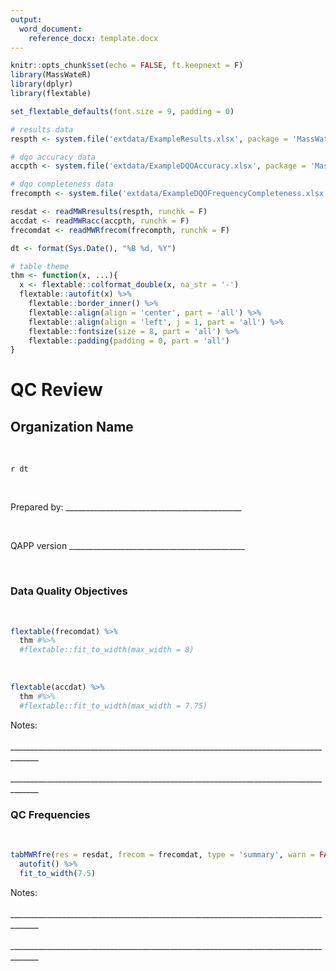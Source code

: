 ```yaml
---
output: 
  word_document:
    reference_docx: template.docx 
---
```


```r
knitr::opts_chunk$set(echo = FALSE, ft.keepnext = F)
library(MassWateR)
library(dplyr)
library(flextable)

set_flextable_defaults(font.size = 9, padding = 0)

# results data
respth <- system.file('extdata/ExampleResults.xlsx', package = 'MassWateR')

# dqo accuracy data
accpth <- system.file('extdata/ExampleDQOAccuracy.xlsx', package = 'MassWateR')

# dqo completeness data
frecompth <- system.file('extdata/ExampleDQOFrequencyCompleteness.xlsx', package = 'MassWateR')

resdat <- readMWRresults(respth, runchk = F)
accdat <- readMWRacc(accpth, runchk = F)
frecomdat <- readMWRfrecom(frecompth, runchk = F)

dt <- format(Sys.Date(), "%B %d, %Y")

# table theme
thm <- function(x, ...){
  x <- flextable::colformat_double(x, na_str = '-')
  flextable::autofit(x) %>% 
    flextable::border_inner() %>% 
    flextable::align(align = 'center', part = 'all') %>% 
    flextable::align(align = 'left', j = 1, part = 'all') %>% 
    flextable::fontsize(size = 8, part = 'all') %>% 
    flextable::padding(padding = 0, part = 'all')
}
```

# QC Review

## Organization Name

<br>

`r dt`

<br>

Prepared by: ____________________________________________ 

<br>

QAPP version ____________________________________________

<br>

### Data Quality Objectives

<br>

```r
flextable(frecomdat) %>% 
  thm #%>%
  #flextable::fit_to_width(max_width = 8)
```

<br>

```r
flextable(accdat) %>% 
  thm #%>% 
  #flextable::fit_to_width(max_width = 7.75)
```

Notes:
<br>
<br>_____________________________________________________________________________________
<br>
<br>_____________________________________________________________________________________

\newpage

### QC Frequencies

<br>

```r
tabMWRfre(res = resdat, frecom = frecomdat, type = 'summary', warn = FALSE) %>% 
  autofit() %>% 
  fit_to_width(7.5)
```

Notes:
<br>
<br>_____________________________________________________________________________________
<br>
<br>_____________________________________________________________________________________

<!-- \newline -->

<!-- ```{r} -->
<!-- tabMWRfre(res = resdat, frecom = frecomdat, type = 'percent', warn = FALSE) -->
<!-- ``` -->

<!-- Notes: -->

<!-- *** -->

<!-- *** -->

<!-- \newpage -->

<!-- ### QC Accuracy Summary -->

<!-- ```{r} -->
<!-- tabMWRacc(res = resdat, acc = accdat, type = 'summary', warn = FALSE) -->
<!-- ``` -->

<!-- ```{r} -->
<!-- tabMWRacc(res = resdat, acc = accdat, type = 'percent', warn = FALSE, frecom = frecomdat) -->
<!-- ``` -->

<!-- \newpage  -->

<!-- ### Data Completeness -->

<!-- ```{r, warning = T} -->
<!-- tabMWRcom(res = resdat, frecom = frecomdat, warn = FALSE) -->
<!-- ``` -->

<!-- \newpage -->

<!-- ### QC Raw Data -->

<!-- ```{r} -->
<!-- tab <- tabMWRacc(res = resdat, acc = accdat, type = 'individual', accchk = 'Field Blanks', warn = FALSE) -->
<!-- ``` -->
<!-- ```{r} -->
<!-- tabMWRacc(res = resdat, acc = accdat, type = 'individual', accchk = 'Lab Blanks', warn = FALSE) -->
<!-- ``` -->
<!-- ```{r} -->
<!-- tabMWRacc(res = resdat, acc = accdat, type = 'individual', accchk = 'Field Duplicates', warn = FALSE) -->
<!-- ``` -->
<!-- ```{r} -->
<!-- tabMWRacc(res = resdat, acc = accdat, type = 'individual', accchk = 'Lab Duplicates', warn = FALSE) -->
<!-- ``` -->
<!-- ```{r} -->
<!-- tabMWRacc(res = resdat, acc = accdat, type = 'individual', accchk = 'Lab Spikes', warn = FALSE) -->
<!-- ``` -->
<!-- ```{r} -->
<!-- tabMWRacc(res = resdat, acc = accdat, type = 'individual', accchk = 'Instrument Checks', warn = FALSE) -->
<!-- ``` -->